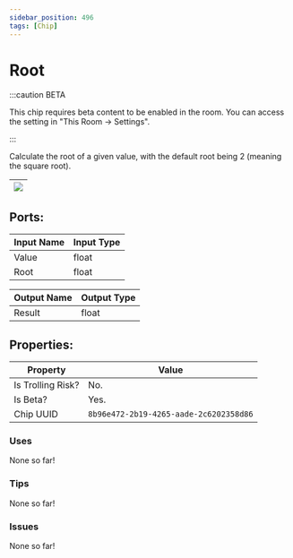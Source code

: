 ```yaml
---
sidebar_position: 496
tags: [Chip]
---
```


# Root
:::caution BETA

This chip requires beta content to be enabled in the room. You can access the setting in "This Room -> Settings".

:::

Calculate the root of a given value, with the default root being 2 (meaning the square root).

| ![](https://images-ext-2.discordapp.net/external/MPmIaQzlEPmgGWlgi-WxBBXt0Bjv_zWPkg1y1f_sy3s/https/www.recroomcircuits.com/image/circuit/absolute-value?width=206&height=108) |
|-----|

## Ports:

| Input Name | Input Type |
|-----------|-----------|
| Value | float |
| Root | float |

| Output Name | Output Type |
|-----------|-----------|
| Result | float |

## Properties:

| Property  | Value |
|-------------------|-----------|
| Is Trolling Risk? | No. |
| Is Beta? | Yes. |
| Chip UUID | `8b96e472-2b19-4265-aade-2c6202358d86` |

### Uses

None so far!

### Tips

None so far!

### Issues

None so far!